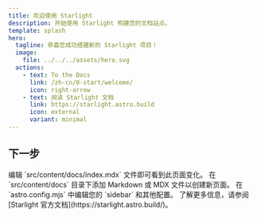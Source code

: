 ```yaml
---
title: 欢迎使用 Starlight
description: 开始使用 Starlight 构建您的文档站点。
template: splash
hero:
  tagline: 恭喜您成功搭建新的 Starlight 项目！
  image:
    file: ../../../assets/hero.svg
  actions:
    - text: To the Docs
      link: /zh-cn/0-start/welcome/
      icon: right-arrow
    - text: 阅读 Starlight 文档
      link: https://starlight.astro.build
      icon: external
      variant: minimal
---
```



## 下一步

<CardGrid stagger>
	<Card title="更新内容" icon="pencil">
		编辑 `src/content/docs/index.mdx` 文件即可看到此页面变化。
	</Card>
	<Card title="添加新内容" icon="add-document">
		在 `src/content/docs` 目录下添加 Markdown 或 MDX 文件以创建新页面。
	</Card>
	<Card title="配置站点" icon="setting">
		在 `astro.config.mjs` 中编辑您的 `sidebar` 和其他配置。
	</Card>
	<Card title="阅读文档" icon="open-book">
		了解更多信息，请参阅 [Starlight 官方文档](https://starlight.astro.build/)。
	</Card>
</CardGrid>